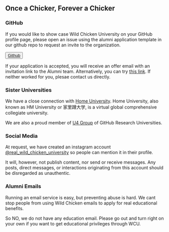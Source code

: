 
## Once a Chicker, Forever a Chicker



### GitHub

If you would like to show case Wild Chicken University on your GitHub profile page, please open an issue 
using the alumni application template in our github repo to request an invite to the organization.


<Button variant="default">[Github](https://github.com/WildChickenUniversity/WildChickenUniversity/issues/new?template=apply.md)</Button>

If your application is accepted, you will receive an offer email with an invitation link to the Alumni team. 
Alternatively, you can try [this link](https://github.com/orgs/WildChickenUniversity/invitation?via_email=1).
If neither worked for you, plesae contact us directly.

<Separator />

### Sister Universities

We have a close connection with [Home University](https://github.com/HMUniversity/About). Home University, also known as HM University or 家里蹲大学, is a virtual global comprehensive collegiate university.

We are also a proud member of [U4 Group](https://github.com/U4Group) of GitHub Research Universities.

<Separator />

### Social Media

At request, we have created an instagram account <Badge asChild variant="default"><a href="https://www.instagram.com/real_wild_chicken_university/" target="_blank">@real_wild_chicken_university</a></Badge> so people can mention it in their profile. 

It will, however, not publish content, nor send or receive messages. Any posts, direct messages, or interactions originating from this account should be disregarded as unauthentic.

<Separator />

### Alumni Emails

Running an email service is easy, but preventing abuse is hard. We cant stop people from using Wild Chicken emails to apply for real educational benefits.

So NO, we do not have any education email. Please go out and turn right on your own if you want to get educational privileges through WCU.